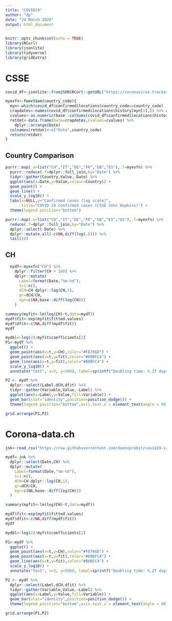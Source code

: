 ```yaml
---
title: "COVID19"
author: "dp"
date: "24 March 2020"
output: html_document
---
```


```r
knitr::opts_chunk$set(echo = TRUE)
library(RCurl)
library(jsonlite)
library(tidyverse)
library(gridExtra)

```

# CSSE


```r

covid_df<-jsonlite::fromJSON(RCurl::getURL("https://coronavirus-tracker-api.herokuapp.com/all"))

myexfn<-function(country_code){
  myn<-which(covid_df$confirmed$locations$country_code==country_code)
  crapdates<-names(covid_df$confirmed$locations$history[myn[1],]) %>% as.Date(format="%m/%d/%y")
  cvalues<-as.numeric(base::colSums(covid_df$confirmed$locations$history[myn,]))
  retdat<-data.frame(Date=crapdates,Cvalues=cvalues) %>% 
    dplyr::arrange(Date)
  colnames(retdat)<-c("Date",country_code)
  return(retdat)
}

```

## Country Comparison

```r

purrr::map(.x=list("CH","IT","DE","FR","GB","ES"),.f=myexfn) %>%
  purrr::reduce(.f=dplyr::full_join,by="Date") %>%
  tidyr::gather(Country,Value,-Date) %>% 
  ggplot(aes(x=Date,y=Value,colour=Country)) +
  geom_point() +
  geom_line() + 
  scale_y_log10() +
  labs(x=NULL,y="Confirmed cases (log scale)",
       title="COVID-19 confirmed cases (CSSE John Hopkins)") +
  theme(legend.position="bottom")

```

```r
purrr::map(.x=list("CH","IT","DE","FR","GB","ES","US"),.f=myexfn) %>%
  reduce(.f=dplyr::full_join,by="Date") %>% 
  dplyr::select(-Date) %>%
  dplyr::mutate_all(~c(NA,diff(log(.)))) %>%
  tail(10)
```

## CH
```r
  mydf<-myexfn("CH") %>% 
    dplyr::filter(CH > 100) %>%
    dplyr::mutate(
      Label=format(Date,"%m-%d"),
      t=1:n(),
      dCH=CH-dplyr::lag(CH,1),
      gr=dCH/CH,
      egr=c(NA,base::diff(log(CH)))
    )
```

```r
summary(myfit<-lm(log(CH)~t,data=mydf))
mydf$fit<-exp(myfit$fitted.values)
mydf$dfit<-c(NA,diff(mydf$fit))
mydf
```

```r
mydbl<-log(2)/myfit$coefficients[2]
P1<-mydf %>%
  ggplot() +
  geom_point(aes(x=t,y=CH),color="#F8766D") + 
  geom_point(aes(x=t,y=fit),color="#00BFC4") +
  geom_line(aes(x=t,y=fit),color="#00BFC4") +
  scale_y_log10() +
  annotate("text", x=5, y=5000, label=sprintf("Doubling time: %.2f days",mydbl))

P2 <- mydf %>% 
  dplyr::select(Label,dCH,dfit) %>% 
  tidyr::gather(Variable,Value,-Label) %>%
  ggplot(aes(x=Label,y=Value,fill=Variable)) +
  geom_bar(stat="identity",position=position_dodge()) +
  theme(legend.position="bottom",axis.text.x = element_text(angle = 90))

grid.arrange(P1,P2)
```

# Corona-data.ch

```r
jnk<-read_csv("https://raw.githubusercontent.com/daenuprobst/covid19-cases-switzerland/master/covid19_cases_switzerland.csv")

mydf<-jnk %>%
  dplyr::select(Date,CH) %>%
  dplyr::mutate(
    Label=format(Date,"%m-%d"),
    t=1:n(),
    dCH=CH-dplyr::lag(CH,1),
    gr=dCH/CH,
    egr=c(NA,base::diff(log(CH)))
  )

summary(myfit<-lm(log(CH)~t,data=mydf))

mydf$fit<-exp(myfit$fitted.values)
mydf$dfit<-c(NA,diff(mydf$fit))
mydf
```

```r
mydbl<-log(2)/myfit$coefficients[2]

P1<-mydf %>%
  ggplot() +
  geom_point(aes(x=t,y=CH),color="#F8766D") + 
  geom_point(aes(x=t,y=fit),color="#00BFC4") +
  geom_line(aes(x=t,y=fit),color="#00BFC4") +
  scale_y_log10() +
  annotate("text", x=5, y=5000, label=sprintf("Doubling time: %.2f days",mydbl))

P2 <- mydf %>% 
  dplyr::select(Label,dCH,dfit) %>% 
  tidyr::gather(Variable,Value,-Label) %>%
  ggplot(aes(x=Label,y=Value,fill=Variable)) +
  geom_bar(stat="identity",position=position_dodge()) +
  theme(legend.position="bottom",axis.text.x = element_text(angle = 90))

grid.arrange(P1,P2)
```

